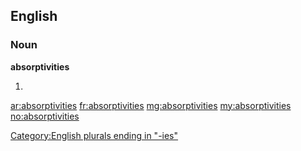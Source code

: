 ==English==

===Noun===
'''absorptivities'''

# {{plural of|absorptivity}}

[[Category:English plurals ending in "-ies"]]

[[ar:absorptivities]]
[[fr:absorptivities]]
[[mg:absorptivities]]
[[my:absorptivities]]
[[no:absorptivities]]